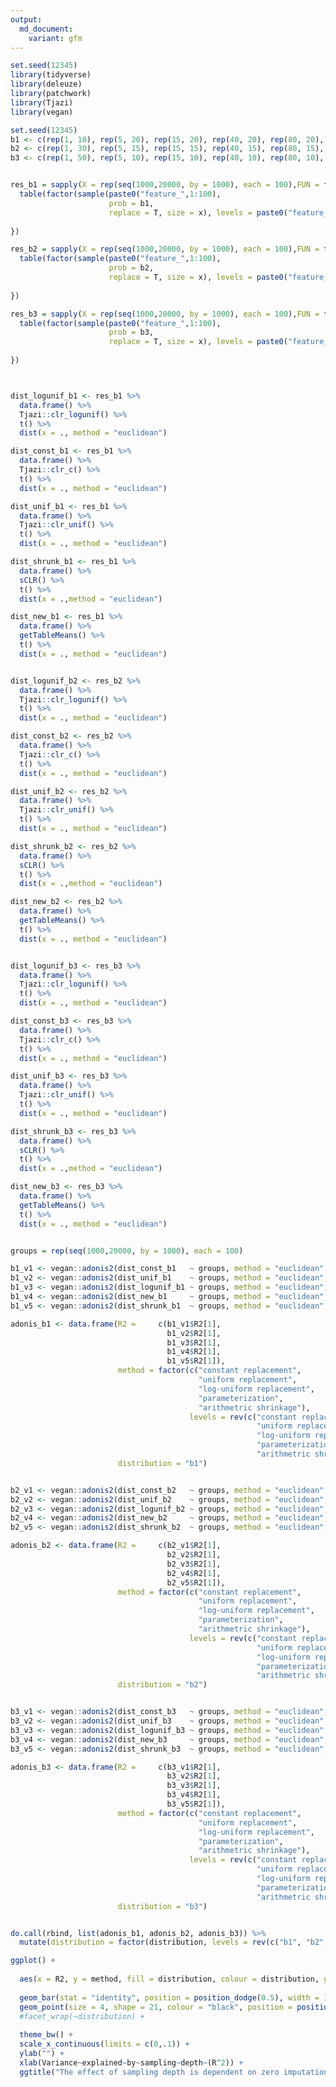 ```yaml
---
output:
  md_document:
    variant: gfm
---
```



```r
set.seed(12345)
library(tidyverse)
library(deleuze)
library(patchwork)
library(Tjazi)
library(vegan)


```

```r

set.seed(12345)
b1 <- c(rep(1, 10), rep(5, 20), rep(15, 20), rep(40, 20), rep(80, 20), rep(100, 5), rep(250, 5) )
b2 <- c(rep(1, 30), rep(5, 15), rep(15, 15), rep(40, 15), rep(80, 15), rep(100, 5), rep(350, 5) )
b3 <- c(rep(1, 50), rep(5, 10), rep(15, 10), rep(40, 10), rep(80, 10), rep(100, 5), rep(450, 5) )


res_b1 = sapply(X = rep(seq(1000,20000, by = 1000), each = 100),FUN = function(x){
  table(factor(sample(paste0("feature_",1:100), 
                      prob = b1, 
                      replace = T, size = x), levels = paste0("feature_",1:100)))
  
})

res_b2 = sapply(X = rep(seq(1000,20000, by = 1000), each = 100),FUN = function(x){
  table(factor(sample(paste0("feature_",1:100), 
                      prob = b2, 
                      replace = T, size = x), levels = paste0("feature_",1:100)))
  
})

res_b3 = sapply(X = rep(seq(1000,20000, by = 1000), each = 100),FUN = function(x){
  table(factor(sample(paste0("feature_",1:100), 
                      prob = b3, 
                      replace = T, size = x), levels = paste0("feature_",1:100)))
  
})



dist_logunif_b1 <- res_b1 %>%
  data.frame() %>%
  Tjazi::clr_logunif() %>%
  t() %>%
  dist(x = ., method = "euclidean")

dist_const_b1 <- res_b1 %>%  
  data.frame() %>%
  Tjazi::clr_c() %>%
  t() %>%
  dist(x = ., method = "euclidean")  

dist_unif_b1 <- res_b1 %>%
  data.frame() %>%
  Tjazi::clr_unif() %>%
  t() %>%
  dist(x = ., method = "euclidean")

dist_shrunk_b1 <- res_b1 %>%
  data.frame() %>%
  sCLR() %>%
  t() %>%
  dist(x = .,method = "euclidean")

dist_new_b1 <- res_b1 %>% 
  data.frame() %>%
  getTableMeans() %>%
  t() %>%
  dist(x = ., method = "euclidean")


dist_logunif_b2 <- res_b2 %>%
  data.frame() %>%
  Tjazi::clr_logunif() %>%
  t() %>%
  dist(x = ., method = "euclidean")

dist_const_b2 <- res_b2 %>%  
  data.frame() %>%
  Tjazi::clr_c() %>%
  t() %>%
  dist(x = ., method = "euclidean")  

dist_unif_b2 <- res_b2 %>%
  data.frame() %>%
  Tjazi::clr_unif() %>%
  t() %>%
  dist(x = ., method = "euclidean")

dist_shrunk_b2 <- res_b2 %>%
  data.frame() %>%
  sCLR() %>%
  t() %>%
  dist(x = .,method = "euclidean")

dist_new_b2 <- res_b2 %>% 
  data.frame() %>%
  getTableMeans() %>%
  t() %>%
  dist(x = ., method = "euclidean")


dist_logunif_b3 <- res_b3 %>%
  data.frame() %>%
  Tjazi::clr_logunif() %>%
  t() %>%
  dist(x = ., method = "euclidean")

dist_const_b3 <- res_b3 %>%  
  data.frame() %>%
  Tjazi::clr_c() %>%
  t() %>%
  dist(x = ., method = "euclidean")  

dist_unif_b3 <- res_b3 %>%
  data.frame() %>%
  Tjazi::clr_unif() %>%
  t() %>%
  dist(x = ., method = "euclidean")

dist_shrunk_b3 <- res_b3 %>%
  data.frame() %>%
  sCLR() %>%
  t() %>%
  dist(x = .,method = "euclidean")

dist_new_b3 <- res_b3 %>% 
  data.frame() %>%
  getTableMeans() %>%
  t() %>%
  dist(x = ., method = "euclidean")


groups = rep(seq(1000,20000, by = 1000), each = 100)

b1_v1 <- vegan::adonis2(dist_const_b1   ~ groups, method = "euclidean", permutations = 1000)
b1_v2 <- vegan::adonis2(dist_unif_b1    ~ groups, method = "euclidean", permutations = 1000)
b1_v3 <- vegan::adonis2(dist_logunif_b1 ~ groups, method = "euclidean", permutations = 1000)
b1_v4 <- vegan::adonis2(dist_new_b1     ~ groups, method = "euclidean", permutations = 1000)
b1_v5 <- vegan::adonis2(dist_shrunk_b1  ~ groups, method = "euclidean", permutations = 1000)

adonis_b1 <- data.frame(R2 =     c(b1_v1$R2[1], 
                                   b1_v2$R2[1], 
                                   b1_v3$R2[1], 
                                   b1_v4$R2[1], 
                                   b1_v5$R2[1]), 
                        method = factor(c("constant replacement", 
                                          "uniform replacement", 
                                          "log-uniform replacement", 
                                          "parameterization", 
                                          "arithmetric shrinkage"), 
                                        levels = rev(c("constant replacement", 
                                                       "uniform replacement", 
                                                       "log-uniform replacement", 
                                                       "parameterization", 
                                                       "arithmetric shrinkage"))), 
                        distribution = "b1")


b2_v1 <- vegan::adonis2(dist_const_b2   ~ groups, method = "euclidean", permutations = 1000)
b2_v2 <- vegan::adonis2(dist_unif_b2    ~ groups, method = "euclidean", permutations = 1000)
b2_v3 <- vegan::adonis2(dist_logunif_b2 ~ groups, method = "euclidean", permutations = 1000)
b2_v4 <- vegan::adonis2(dist_new_b2     ~ groups, method = "euclidean", permutations = 1000)
b2_v5 <- vegan::adonis2(dist_shrunk_b2  ~ groups, method = "euclidean", permutations = 1000)

adonis_b2 <- data.frame(R2 =     c(b2_v1$R2[1], 
                                   b2_v2$R2[1], 
                                   b2_v3$R2[1], 
                                   b2_v4$R2[1], 
                                   b2_v5$R2[1]), 
                        method = factor(c("constant replacement", 
                                          "uniform replacement", 
                                          "log-uniform replacement", 
                                          "parameterization", 
                                          "arithmetric shrinkage"), 
                                        levels = rev(c("constant replacement", 
                                                       "uniform replacement", 
                                                       "log-uniform replacement", 
                                                       "parameterization", 
                                                       "arithmetric shrinkage"))), 
                        distribution = "b2")


b3_v1 <- vegan::adonis2(dist_const_b3   ~ groups, method = "euclidean", permutations = 1000)
b3_v2 <- vegan::adonis2(dist_unif_b3    ~ groups, method = "euclidean", permutations = 1000)
b3_v3 <- vegan::adonis2(dist_logunif_b3 ~ groups, method = "euclidean", permutations = 1000)
b3_v4 <- vegan::adonis2(dist_new_b3     ~ groups, method = "euclidean", permutations = 1000)
b3_v5 <- vegan::adonis2(dist_shrunk_b3  ~ groups, method = "euclidean", permutations = 1000)

adonis_b3 <- data.frame(R2 =     c(b3_v1$R2[1], 
                                   b3_v2$R2[1], 
                                   b3_v3$R2[1], 
                                   b3_v4$R2[1], 
                                   b3_v5$R2[1]), 
                        method = factor(c("constant replacement", 
                                          "uniform replacement", 
                                          "log-uniform replacement", 
                                          "parameterization", 
                                          "arithmetric shrinkage"), 
                                        levels = rev(c("constant replacement", 
                                                       "uniform replacement", 
                                                       "log-uniform replacement", 
                                                       "parameterization", 
                                                       "arithmetric shrinkage"))), 
                        distribution = "b3")


do.call(rbind, list(adonis_b1, adonis_b2, adonis_b3)) %>%
  mutate(distribution = factor(distribution, levels = rev(c("b1", "b2", "b3")))) %>%

ggplot() +
  
  aes(x = R2, y = method, fill = distribution, colour = distribution, groups = distribution) + 
  
  geom_bar(stat = "identity", position = position_dodge(0.5), width = 1/5)+
  geom_point(size = 4, shape = 21, colour = "black", position = position_dodge2(0.5, preserve = "total")) +
  #facet_wrap(~distribution) +
  
  theme_bw() +
  scale_x_continuous(limits = c(0,.1)) +
  ylab("") + 
  xlab(Variance~explained~by~sampling~depth~(R^2)) +
  ggtitle("The effect of sampling depth is dependent on zero imputation strategy")

```
